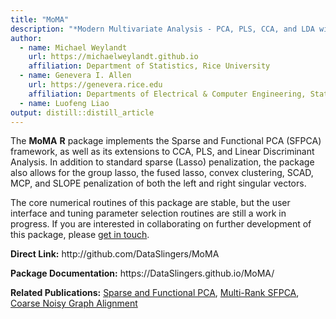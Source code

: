 ```yaml
---
title: "MoMA"
description: "*Modern Multivariate Analysis - PCA, PLS, CCA, and LDA with Sparsity, Smoothness, and Structure*"
author:
  - name: Michael Weylandt
    url: https://michaelweylandt.github.io
    affiliation: Department of Statistics, Rice University
  - name: Genevera I. Allen
    url: https://genevera.rice.edu
    affiliation: Departments of Electrical & Computer Engineering, Statistics, and Computer Science, Rice University
  - name: Luofeng Liao
output: distill::distill_article
---
```


The **MoMA** **R** package implements the Sparse and Functional PCA (SFPCA) framework, as well as its extensions to CCA, PLS, and Linear Discriminant Analysis. In addition to standard sparse (Lasso) penalization, the package also allows for the group lasso, the fused lasso, convex clustering, SCAD, MCP, and SLOPE penalization of both the left and right singular vectors.

The core numerical routines of this package are stable, but the user interface and tuning parameter selection routines are still a work in progress. If you are interested in collaborating on further development of this package, please [get in touch](../contact.html).

**Direct Link:** http://github.com/DataSlingers/MoMA

**Package Documentation:** https://DataSlingers.github.io/MoMA/

**Related Publications:** [Sparse and Functional PCA](../publications/sfpca.html), [Multi-Rank SFPCA](../publications/mrsfpca.html), [Coarse Noisy Graph Alignment](../publications/conga.html)

